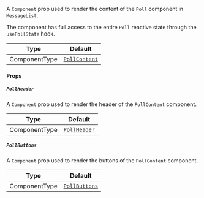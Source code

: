 A `Component` prop used to render the content of the `Poll` component in `MessageList`.

The component has full access to the entire `Poll` reactive state through the `usePollState` hook.

| Type          | Default                                        |
| ------------- | ---------------------------------------------- |
| ComponentType | [`PollContent`](https://github.com/GetStream/stream-chat-react-native/blob/main/package/src/components/Poll/Poll.tsx) |

#### Props

##### `PollHeader`

A `Component` prop used to render the header of the `PollContent` component.

| Type          | Default                                        |
| ------------- | ---------------------------------------------- |
| ComponentType | [`PollHeader`](https://github.com/GetStream/stream-chat-react-native/blob/main/package/src/components/Poll/Poll.tsx) |

##### `PollButtons`

A `Component` prop used to render the buttons of the `PollContent` component.

| Type          | Default                                        |
| ------------- | ---------------------------------------------- |
| ComponentType | [`PollButtons`](https://github.com/GetStream/stream-chat-react-native/blob/main/package/src/components/Poll/Poll.tsx) |

